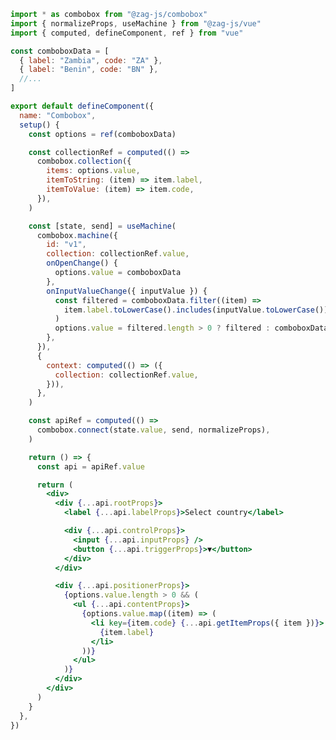 ```jsx
import * as combobox from "@zag-js/combobox"
import { normalizeProps, useMachine } from "@zag-js/vue"
import { computed, defineComponent, ref } from "vue"

const comboboxData = [
  { label: "Zambia", code: "ZA" },
  { label: "Benin", code: "BN" },
  //...
]

export default defineComponent({
  name: "Combobox",
  setup() {
    const options = ref(comboboxData)

    const collectionRef = computed(() =>
      combobox.collection({
        items: options.value,
        itemToString: (item) => item.label,
        itemToValue: (item) => item.code,
      }),
    )

    const [state, send] = useMachine(
      combobox.machine({
        id: "v1",
        collection: collectionRef.value,
        onOpenChange() {
          options.value = comboboxData
        },
        onInputValueChange({ inputValue }) {
          const filtered = comboboxData.filter((item) =>
            item.label.toLowerCase().includes(inputValue.toLowerCase()),
          )
          options.value = filtered.length > 0 ? filtered : comboboxData
        },
      }),
      {
        context: computed(() => ({
          collection: collectionRef.value,
        })),
      },
    )

    const apiRef = computed(() =>
      combobox.connect(state.value, send, normalizeProps),
    )

    return () => {
      const api = apiRef.value

      return (
        <div>
          <div {...api.rootProps}>
            <label {...api.labelProps}>Select country</label>

            <div {...api.controlProps}>
              <input {...api.inputProps} />
              <button {...api.triggerProps}>▼</button>
            </div>
          </div>

          <div {...api.positionerProps}>
            {options.value.length > 0 && (
              <ul {...api.contentProps}>
                {options.value.map((item) => (
                  <li key={item.code} {...api.getItemProps({ item })}>
                    {item.label}
                  </li>
                ))}
              </ul>
            )}
          </div>
        </div>
      )
    }
  },
})
```
